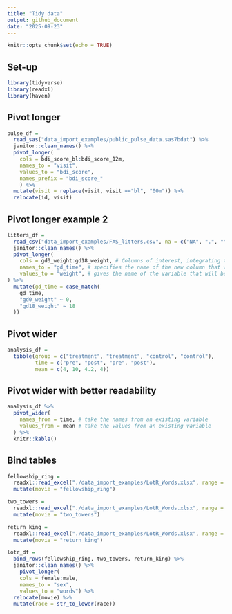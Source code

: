 ```yaml
---
title: "Tidy data"
output: github_document
date: "2025-09-23"
---
```


```r
knitr::opts_chunk$set(echo = TRUE)
```

## Set-up

```r
library(tidyverse)
library(readxl)
library(haven)
```

## Pivot longer

```r
pulse_df =
  read_sas("data_import_examples/public_pulse_data.sas7bdat") %>% 
  janitor::clean_names() %>% 
  pivot_longer(
    cols = bdi_score_bl:bdi_score_12m,
    names_to = "visit",
    values_to = "bdi_score",
    names_prefix = "bdi_score_"
    ) %>% 
  mutate(visit = replace(visit, visit =="bl", "00m")) %>% 
  relocate(id, visit)
```

## Pivot longer example 2

```r
litters_df =
  read_csv("data_import_examples/FAS_litters.csv", na = c("NA", ".", "")) %>% 
  janitor::clean_names() %>% 
  pivot_longer(
    cols = gd0_weight:gd18_weight, # Columns of interest, integrating the columns into each other
    names_to = "gd_time", # specifies the name of the new column that will be created to store the original column names from the "wide" format data, after they have been pivoted into a "long" format
    values_to = "weight", # gives the name of the variable that will be created from the data stored in the cell value
) %>% 
  mutate(gd_time = case_match(
    gd_time,
    "gd0_weight" ~ 0,
    "gd18_weight" ~ 18
  ))
```

## Pivot wider

```r
analysis_df =
  tibble(group = c("treatment", "treatment", "control", "control"),
         time = c("pre", "post", "pre", "post"),
         mean = c(4, 10, 4.2, 4))
```

## Pivot wider with better readability
```r
analysis_df %>% 
  pivot_wider(
    names_from = time, # take the names from an existing variable
    values_from = mean # take the values from an existing variable
  ) %>% 
  knitr::kable()
```

## Bind tables

```r
fellowship_ring = 
  readxl::read_excel("./data_import_examples/LotR_Words.xlsx", range = "B3:D6") |>
  mutate(movie = "fellowship_ring")

two_towers = 
  readxl::read_excel("./data_import_examples/LotR_Words.xlsx", range = "F3:H6") |>
  mutate(movie = "two_towers")

return_king = 
  readxl::read_excel("./data_import_examples/LotR_Words.xlsx", range = "J3:L6") |>
  mutate(movie = "return_king")

lotr_df = 
  bind_rows(fellowship_ring, two_towers, return_king) %>% 
  janitor::clean_names() %>% 
    pivot_longer(
    cols = female:male,
    names_to = "sex",
    values_to = "words") %>% 
  relocate(movie) %>% 
  mutate(race = str_to_lower(race))
```



